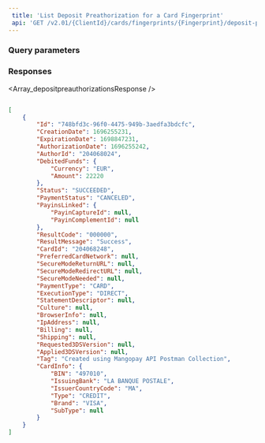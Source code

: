 ```yaml
---  
 title: 'List Deposit Preathorization for a Card Fingerprint'  
 api: 'GET /v2.01/{ClientId}/cards/fingerprints/{Fingerprint}/deposit-preauthorizations'  
---  
```


  

### Query parameters  

<ResultCode />  

<Status />  

<PaymentStatus />  

### Responses  

<AccordionGroup><Accordion title="200 ">  

<Array_depositpreauthorizationsResponse /></Accordion></AccordionGroup>  

<ResponseExample>  

```json 200   

[
    {
        "Id": "748bfd3c-96f0-4475-949b-3aedfa3bdcfc",
        "CreationDate": 1696255231,
        "ExpirationDate": 1698847231,
        "AuthorizationDate": 1696255242,
        "AuthorId": "204068024",
        "DebitedFunds": {
            "Currency": "EUR",
            "Amount": 22220
        },
        "Status": "SUCCEEDED",
        "PaymentStatus": "CANCELED",
        "PayinsLinked": {
            "PayinCaptureId": null,
            "PayinComplementId": null
        },
        "ResultCode": "000000",
        "ResultMessage": "Success",
        "CardId": "204068248",
        "PreferredCardNetwork": null,
        "SecureModeReturnURL": null,
        "SecureModeRedirectURL": null,
        "SecureModeNeeded": null,
        "PaymentType": "CARD",
        "ExecutionType": "DIRECT",
        "StatementDescriptor": null,
        "Culture": null,
        "BrowserInfo": null,
        "IpAddress": null,
        "Billing": null,
        "Shipping": null,
        "Requested3DSVersion": null,
        "Applied3DSVersion": null,
        "Tag": "Created using Mangopay API Postman Collection",
        "CardInfo": {
            "BIN": "497010",
            "IssuingBank": "LA BANQUE POSTALE",
            "IssuerCountryCode": "MA",
            "Type": "CREDIT",
            "Brand": "VISA",
            "SubType": null
        }
    }
]  

 ```  

</ResponseExample>